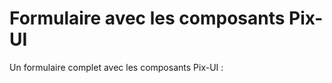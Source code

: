 
<Meta
  title='Form/Example'
  decorators={[centered]}
/>

# Formulaire avec les composants Pix-UI

Un formulaire complet avec les composants Pix-UI :

<Canvas>
  <Story name="Form" story={stories.form} height={500} />
</Canvas>
